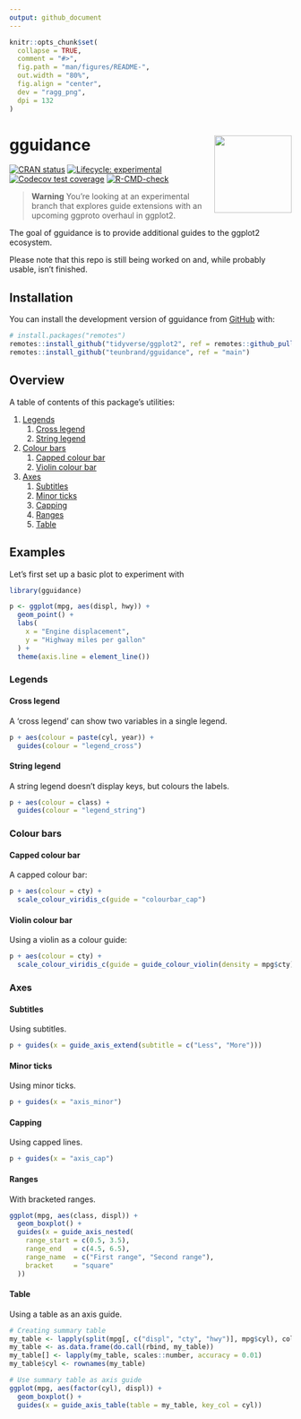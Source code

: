 ```yaml
---
output: github_document
---
```


<!-- README.md is generated from README.Rmd. Please edit that file -->

```r
knitr::opts_chunk$set(
  collapse = TRUE,
  comment = "#>",
  fig.path = "man/figures/README-",
  out.width = "80%",
  fig.align = "center",
  dev = "ragg_png",
  dpi = 132
)
```

# gguidance <img src="man/figures/logo.png" align="right" height="138" />

<!-- badges: start -->
[![CRAN status](https://www.r-pkg.org/badges/version/gguidance)](https://CRAN.R-project.org/package=gguidance)
[![Lifecycle: experimental](https://img.shields.io/badge/lifecycle-experimental-orange.svg)](https://lifecycle.r-lib.org/articles/stages.html#experimental)
[![Codecov test coverage](https://codecov.io/gh/teunbrand/gguidance/branch/master/graph/badge.svg)](https://app.codecov.io/gh/teunbrand/gguidance?branch=master)
[![R-CMD-check](https://github.com/teunbrand/gguidance/actions/workflows/R-CMD-check.yaml/badge.svg)](https://github.com/teunbrand/gguidance/actions/workflows/R-CMD-check.yaml)
<!-- badges: end -->

> **Warning**
> You're looking at an experimental branch that explores guide extensions with an upcoming ggproto overhaul in ggplot2.

The goal of gguidance is to provide additional guides to the ggplot2 ecosystem. 

Please note that this repo is still being worked on and, while probably usable, isn't finished.

## Installation

You can install the development version of gguidance from [GitHub](https://github.com/) with:

``` r
# install.packages("remotes")
remotes::install_github("tidyverse/ggplot2", ref = remotes::github_pull("4879"))
remotes::install_github("teunbrand/gguidance", ref = "main")
```
## Overview

A table of contents of this package's utilities:

1. [Legends](#legends)
    1. [Cross legend](#cross-legend)
    1. [String legend](#string-legend)
1. [Colour bars](#colour-bars)
    1. [Capped colour bar](#capped-colour-bar)
    1. [Violin colour bar](#violin-colour-bar)
1. [Axes](#axes)
   1. [Subtitles](#subtitles)
   1. [Minor ticks](#minor-ticks)
   1. [Capping](#capping)
   1. [Ranges](#ranges)
   1. [Table](#table)
   
## Examples

Let's first set up a basic plot to experiment with

```r
library(gguidance)

p <- ggplot(mpg, aes(displ, hwy)) +
  geom_point() +
  labs(
    x = "Engine displacement",
    y = "Highway miles per gallon"
  ) +
  theme(axis.line = element_line())
```

### Legends

#### Cross legend

A 'cross legend' can show two variables in a single legend.

```r
p + aes(colour = paste(cyl, year)) +
  guides(colour = "legend_cross")
```

#### String legend

A string legend doesn't display keys, but colours the labels.

```r
p + aes(colour = class) +
  guides(colour = "legend_string")
```

### Colour bars

#### Capped colour bar

A capped colour bar:

```r
p + aes(colour = cty) +
  scale_colour_viridis_c(guide = "colourbar_cap")
```

#### Violin colour bar

Using a violin as a colour guide:

```r
p + aes(colour = cty) +
  scale_colour_viridis_c(guide = guide_colour_violin(density = mpg$cty))
```

### Axes

#### Subtitles

Using subtitles.

```r
p + guides(x = guide_axis_extend(subtitle = c("Less", "More")))
```

#### Minor ticks

Using minor ticks.

```r
p + guides(x = "axis_minor")
```

#### Capping

Using capped lines.

```r
p + guides(x = "axis_cap")
```

#### Ranges

With bracketed ranges.

```r
ggplot(mpg, aes(class, displ)) +
  geom_boxplot() +
  guides(x = guide_axis_nested(
    range_start = c(0.5, 3.5),
    range_end   = c(4.5, 6.5),
    range_name  = c("First range", "Second range"),
    bracket     = "square" 
  ))
```

#### Table

Using a table as an axis guide.

```r
# Creating summary table
my_table <- lapply(split(mpg[, c("displ", "cty", "hwy")], mpg$cyl), colMeans)
my_table <- as.data.frame(do.call(rbind, my_table))
my_table[] <- lapply(my_table, scales::number, accuracy = 0.01)
my_table$cyl <- rownames(my_table)

# Use summary table as axis guide
ggplot(mpg, aes(factor(cyl), displ)) +
  geom_boxplot() +
  guides(x = guide_axis_table(table = my_table, key_col = cyl))
```
